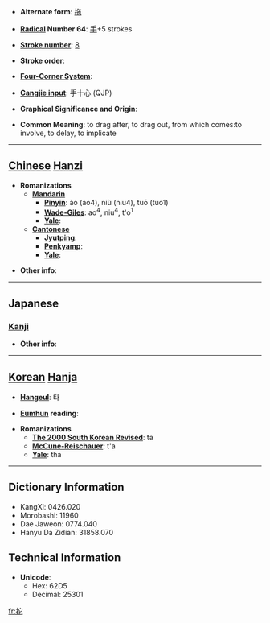 * '''Alternate form''': [[拖]]

* '''[[Wiktionary:Chinese radical index| Radical]] Number 64''': [[Wiktionary:Chinese radical index 手|手]]+5 strokes

* '''[[Wiktionary:Chinese total strokes index|Stroke number]]''': [[Wiktionary:Chinese total strokes index 8|8]]

* '''Stroke order''': 

* '''[[Wiktionary:Chinese four corner index|Four-Corner System]]''': 

* '''[[Wiktionary:Chinese Cangjie index|Cangjie input]]''': 手十心 (QJP)

* '''Graphical Significance and Origin''': 

* '''Common Meaning''': to drag after, to drag out, from which comes:to involve, to delay, to implicate

----

== [[Chinese]] [[Hanzi]] ==

* '''Romanizations'''
** '''[[Mandarin]]'''
*** '''[[Pinyin]]''': ào (ao4), niù (niu4), tuō (tuo1)
*** '''[[Wade-Giles]]''': ao<sup>4</sup>, niu<sup>4</sup>, t'o<sup>1</sup>
*** '''[[Yale]]''': 
** '''[[Cantonese]]'''
*** '''[[Jyutping]]''':
*** '''[[Penkyamp]]''': 
*** '''[[Yale]]''': 

* '''Other info''': 

----

==Japanese==
===[[Kanji]]===
{{kanji|on readings=[[た]] (ta), [[だ]] (da), [[い]] (i)|kun readings=[[ひく]] (hiku)}}

* '''Other info''':  

----

== [[Korean]] [[Hanja]] ==

* '''[[Hangeul]]''': 타

* '''[[Eumhun]] reading''': 

* '''Romanizations'''
** '''[[The 2000 South Korean Revised Romanization|The 2000 South Korean Revised]]''': ta
** '''[[McCune-Reischauer]]''': t'a
** '''[[Yale]]''': tha

----

== Dictionary Information ==

* KangXi: 0426.020
* Morobashi: 11960
* Dae Jaweon: 0774.040
* Hanyu Da Zidian: 31858.070

== Technical Information ==

* '''Unicode''':
** Hex: 62D5
** Decimal: 25301

[[fr:拕]]
